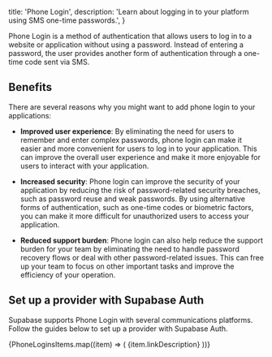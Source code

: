 
  title: 'Phone Login',
  description: 'Learn about logging in to your platform using SMS one-time passwords.',
}

Phone Login is a method of authentication that allows users to log in to a website or application without using a password. Instead of entering a password, the user provides another form of authentication through a one-time code sent via SMS.

## Benefits

There are several reasons why you might want to add phone login to your applications:

- **Improved user experience**: By eliminating the need for users to remember and enter complex passwords, phone login can make it easier and more convenient for users to log in to your application. This can improve the overall user experience and make it more enjoyable for users to interact with your application.

- **Increased security**: Phone login can improve the security of your application by reducing the risk of password-related security breaches, such as password reuse and weak passwords. By using alternative forms of authentication, such as one-time codes or biometric factors, you can make it more difficult for unauthorized users to access your application.

- **Reduced support burden**: Phone login can also help reduce the support burden for your team by eliminating the need to handle password recovery flows or deal with other password-related issues. This can free up your team to focus on other important tasks and improve the efficiency of your operation.

## Set up a provider with Supabase Auth

Supabase supports Phone Login with several communications platforms. Follow the guides below to set up a provider with Supabase Auth.

<div className="grid grid-cols-12 gap-10 not-prose py-8">
  {PhoneLoginsItems.map((item) => (
    <Link href={`/${item.url}`} key={item.name} passHref>
      <a className="col-span-4">
        <IconPanel
          title={item.name}
          span="col-span-6"
          icon={item.icon}
          isDarkMode={item.isDarkMode}
        >
          {item.linkDescription}
        </IconPanel>
      </a>
    </Link>
))}

</div>


